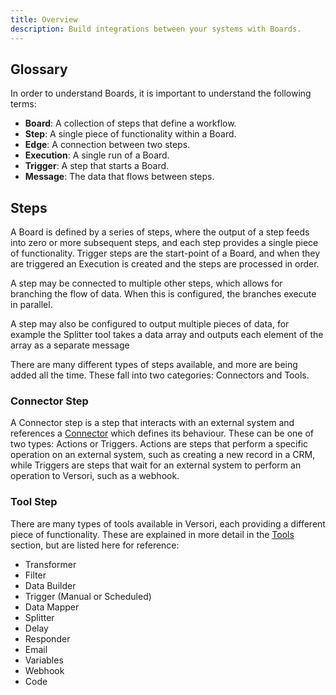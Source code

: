 ```yaml
---
title: Overview
description: Build integrations between your systems with Boards.
---
```



<BoardsOverview />

## Glossary

In order to understand Boards, it is important to understand the following terms:

- **Board**: A collection of steps that define a workflow.
- **Step**: A single piece of functionality within a Board.
- **Edge**: A connection between two steps.
- **Execution**: A single run of a Board.
- **Trigger**: A step that starts a Board.
- **Message**: The data that flows between steps.

## Steps

A Board is defined by a series of steps, where the output of a step feeds into zero or more subsequent steps, and each
step provides a single piece of functionality. Trigger steps are the start-point of a Board, and when they are triggered
an Execution is created and the steps are processed in order.

A step may be connected to multiple other steps, which allows for branching the flow of data. When this is configured,
the branches execute in parallel.

A step may also be configured to output multiple pieces of data, for example the Splitter tool takes a data array and
outputs each element of the array as a separate message

There are many different types of steps available, and more are being added all the time. These fall into two
categories: Connectors and Tools.

### Connector Step

A Connector step is a step that interacts with an external system and references a
[Connector](/legacy/concepts/connectors) which defines its behaviour. These can be one of two types: Actions or
Triggers. Actions are steps that perform a specific operation on an external system, such as creating a new record in a
CRM, while Triggers are steps that wait for an external system to perform an operation to Versori, such as a webhook.

### Tool Step

There are many types of tools available in Versori, each providing a different piece of functionality. These are
explained in more detail in the [Tools](/legacy/integrate/boards/tools) section, but are listed here for reference:

- Transformer
- Filter
- Data Builder
- Trigger (Manual or Scheduled)
- Data Mapper
- Splitter
- Delay
- Responder
- Email
- Variables
- Webhook
- Code
